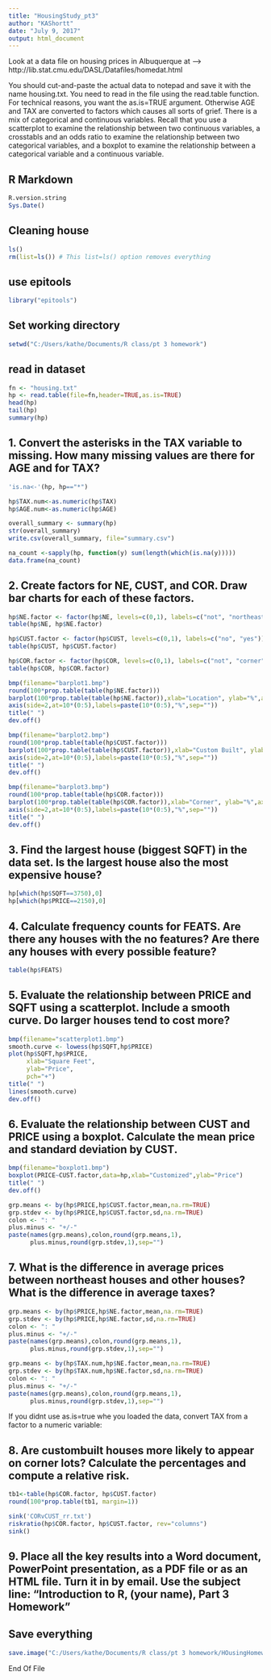 ---
title: "HousingStudy_pt3"
author: "KAShortt"
date: "July 9, 2017"
output: html_document
---


Look at a data file on housing prices in Albuquerque at
--> http://lib.stat.cmu.edu/DASL/Datafiles/homedat.html

You should cut-and-paste the actual data to notepad and save it with the name housing.txt. You need to read in the file using the read.table function.
For technical reasons, you want the as.is=TRUE argument. Otherwise AGE and TAX are converted to factors which causes all sorts of grief.
There is a mix of categorical and continuous variables. Recall that you use a scatterplot to examine the relationship between two continuous variables, a crosstabls and an odds ratio to examine the relationship between two categorical variables, and a boxplot to examine the relationship between a categorical variable and a continuous variable.

## R Markdown
```{r version-and-current-date}
R.version.string
Sys.Date()
```

## Cleaning house

```{r clean-house}
ls()
rm(list=ls()) # This list=ls() option removes everything
```

## use epitools
```{r libraries}
library("epitools")
```

## Set working directory
```{r set-working}
setwd("C:/Users/kathe/Documents/R class/pt 3 homework")
```

## read in dataset
```{r read in data}
fn <- "housing.txt"
hp <- read.table(file=fn,header=TRUE,as.is=TRUE)
head(hp)
tail(hp)
summary(hp)
```

## 1. Convert the asterisks in the TAX variable to missing. How many missing values are there for AGE and for TAX?


```{r * to NA}
'is.na<-'(hp, hp=="*")
```

```{r convert tax and age to numeric}

hp$TAX.num<-as.numeric(hp$TAX)
hp$AGE.num<-as.numeric(hp$AGE)

```

``` {r new summary}
overall_summary <- summary(hp)
str(overall_summary)
write.csv(overall_summary, file="summary.csv")
```

```{r confirm no NAs}
na_count <-sapply(hp, function(y) sum(length(which(is.na(y)))))
data.frame(na_count)

```

## 2. Create factors for NE, CUST, and COR. Draw bar charts for each of these factors.
```{r create factors}
hp$NE.factor <- factor(hp$NE, levels=c(0,1), labels=c("not", "northeast"))
table(hp$NE, hp$NE.factor)

hp$CUST.factor <- factor(hp$CUST, levels=c(0,1), labels=c("no", "yes"))
table(hp$CUST, hp$CUST.factor)

hp$COR.factor <- factor(hp$COR, levels=c(0,1), labels=c("not", "corner"))
table(hp$COR, hp$COR.factor)
```

```{r barplots}

bmp(filename="barplot1.bmp")
round(100*prop.table(table(hp$NE.factor)))
barplot(100*prop.table(table(hp$NE.factor)),xlab="Location", ylab="%",axes=FALSE)
axis(side=2,at=10*(0:5),labels=paste(10*(0:5),"%",sep=""))
title(" ")
dev.off()

bmp(filename="barplot2.bmp")
round(100*prop.table(table(hp$CUST.factor)))
barplot(100*prop.table(table(hp$CUST.factor)),xlab="Custom Built", ylab="%",axes=FALSE)
axis(side=2,at=10*(0:5),labels=paste(10*(0:5),"%",sep=""))
title(" ")
dev.off()

bmp(filename="barplot3.bmp")
round(100*prop.table(table(hp$COR.factor)))
barplot(100*prop.table(table(hp$COR.factor)),xlab="Corner", ylab="%",axes=FALSE)
axis(side=2,at=10*(0:5),labels=paste(10*(0:5),"%",sep=""))
title(" ")
dev.off()
```

## 3. Find the largest house (biggest SQFT) in the data set. Is the largest house also the most expensive house?
```{r which max house}
hp[which(hp$SQFT==3750),0]
hp[which(hp$PRICE==2150),0]
```

## 4. Calculate frequency counts for FEATS. Are there any houses with the no features? Are there any houses with every possible feature?
```{r freq counts}
table(hp$FEATS)
```

## 5. Evaluate the relationship between PRICE and SQFT using a scatterplot. Include a smooth curve. Do larger houses tend to cost more?
```{r scatter plot}
bmp(filename="scatterplot1.bmp")
smooth.curve <- lowess(hp$SQFT,hp$PRICE)
plot(hp$SQFT,hp$PRICE,
     xlab="Square Feet",
     ylab="Price",
     pch="+")
title(" ")
lines(smooth.curve)
dev.off()
```

## 6. Evaluate the relationship between CUST and PRICE using a boxplot. Calculate the mean price and standard deviation by CUST.
```{r}
bmp(filename="boxplot1.bmp")
boxplot(PRICE~CUST.factor,data=hp,xlab="Customized",ylab="Price")
title(" ")
dev.off()

grp.means <- by(hp$PRICE,hp$CUST.factor,mean,na.rm=TRUE)
grp.stdev <- by(hp$PRICE,hp$CUST.factor,sd,na.rm=TRUE)
colon <- ": "
plus.minus <- "+/-"
paste(names(grp.means),colon,round(grp.means,1),
      plus.minus,round(grp.stdev,1),sep="")
```

## 7. What is the difference in average prices between northeast houses and other houses? What is the difference in average taxes?
```{r }
grp.means <- by(hp$PRICE,hp$NE.factor,mean,na.rm=TRUE)
grp.stdev <- by(hp$PRICE,hp$NE.factor,sd,na.rm=TRUE)
colon <- ": "
plus.minus <- "+/-"
paste(names(grp.means),colon,round(grp.means,1),
      plus.minus,round(grp.stdev,1),sep="")

grp.means <- by(hp$TAX.num,hp$NE.factor,mean,na.rm=TRUE)
grp.stdev <- by(hp$TAX.num,hp$NE.factor,sd,na.rm=TRUE)
colon <- ": "
plus.minus <- "+/-"
paste(names(grp.means),colon,round(grp.means,1),
      plus.minus,round(grp.stdev,1),sep="")
```
If you didnt use as.is=true whe you loaded the data, convert TAX from a factor to a numeric variable: 

## 8. Are custombuilt houses more likely to appear on corner lots? Calculate the percentages and compute a relative risk.

```{r }
tb1<-table(hp$COR.factor, hp$CUST.factor)
round(100*prop.table(tb1, margin=1))

sink('CORvCUST_rr.txt')
riskratio(hp$COR.factor, hp$CUST.factor, rev="columns")
sink()
```

## 9. Place all the key results into a Word document, PowerPoint presentation, as a PDF file or as an HTML file. Turn it in by email. Use the subject line: "Introduction to R, (your name), Part 3 Homework"

## Save everything
```{r}
save.image("C:/Users/kathe/Documents/R class/pt 3 homework/HOusingHomework.RData")
```

End Of File

